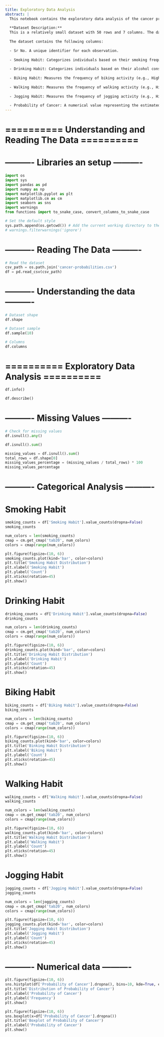 ```yaml
---
title: Exploratory Data Analysis
abstract: |
  This notebook contains the exploratory data analysis of the cancer probabilities dataset.
  
  **Dataset Description:**
  This is a relatively small dataset with 50 rows and 7 columns. The dataset is designed to explore potential relationships between lifestyle habits and the probability of cancer. 
  
  The dataset contains the following columns:
  
  - Sr No. A unique identifier for each observation.
  
  - Smoking Habit: Categorizes individuals based on their smoking frequency (e.g., Heavy, Moderate, Occasional, None).
  
  - Drinking Habit: Categorizes individuals based on their alcohol consumption frequency (e.g., Frequent, Occasional, None).
  
  - Biking Habit: Measures the frequency of biking activity (e.g., High, Medium, Low).
  
  - Walking Habit: Measures the frequency of walking activity (e.g., High, Medium, Low).
  
  - Jogging Habit: Measures the frequency of jogging activity (e.g., High, Medium, Low).
  
  - Probability of Cancer: A numerical value representing the estimated likelihood of developing cancer, ranging from 0 to 1.
---
```


# ========== Understanding and Reading The Data ==========

# ---------- Libraries an setup ----------
```python
import os
import sys
import pandas as pd
import numpy as np
import matplotlib.pyplot as plt
import matplotlib.cm as cm
import seaborn as sns
import warnings
from functions import to_snake_case, convert_columns_to_snake_case

# Set the default style
sys.path.append(os.getcwd()) # Add the current working directory to the path
# warnings.filterwarnings('ignore')
```

# ---------- Reading The Data ----------
```python
# Read the dataset
csv_path = os.path.join('cancer-probabilities.csv')
df = pd.read_csv(csv_path)
```


# ---------- Understanding the data ----------
```python
# Dataset shape
df.shape
```


```python
# Dataset sample
df.sample(10)
```


```python
# Columns
df.columns
```


# ========== Exploratory Data Analysis ==========
```python
df.info()
```

```python
df.describe()
```

#  ---------- Missing Values ----------
```python
# Check for missing values
df.isnull().any()
```

```python
df.isnull().sum()
```

```python
missing_values = df.isnull().sum()
total_rows = df.shape[0]
missing_values_percentage = (missing_values / total_rows) * 100
missing_values_percentage
```

# ---------- Categorical Analysis ----------
# Smoking Habit
```python
smoking_counts = df['Smoking Habit'].value_counts(dropna=False)
smoking_counts
```

```python
num_colors = len(smoking_counts)
cmap = cm.get_cmap('tab20', num_colors)
colors = cmap(range(num_colors))

plt.figure(figsize=(10, 6))
smoking_counts.plot(kind='bar', color=colors)
plt.title('Smoking Habit Distribution')
plt.xlabel('Smoking Habit')
plt.ylabel('Count')
plt.xticks(rotation=45)
plt.show()
```

# Drinking Habit
```python
drinking_counts = df['Drinking Habit'].value_counts(dropna=False)
drinking_counts
```

```python
num_colors = len(drinking_counts)
cmap = cm.get_cmap('tab20', num_colors)
colors = cmap(range(num_colors))

plt.figure(figsize=(10, 6))
drinking_counts.plot(kind='bar', color=colors)
plt.title('Drinking Habit Distribution')
plt.xlabel('Drinking Habit')
plt.ylabel('Count')
plt.xticks(rotation=45)
plt.show()
```

# Biking Habit
```python
biking_counts = df['Biking Habit'].value_counts(dropna=False)
biking_counts
```

```python
num_colors = len(biking_counts)
cmap = cm.get_cmap('tab20', num_colors)
colors = cmap(range(num_colors))

plt.figure(figsize=(10, 6))
biking_counts.plot(kind='bar', color=colors)
plt.title('Binking Habit Distribution')
plt.xlabel('Biking Habit')
plt.ylabel('Count')
plt.xticks(rotation=45)
plt.show()
```

# Walking Habit
```python
walking_counts = df['Walking Habit'].value_counts(dropna=False)
walking_counts
```

```python
num_colors = len(walking_counts)
cmap = cm.get_cmap('tab20', num_colors)
colors = cmap(range(num_colors))

plt.figure(figsize=(10, 6))
walking_counts.plot(kind='bar', color=colors)
plt.title('Walking Habit Distribution')
plt.xlabel('Walking Habit')
plt.ylabel('Count')
plt.xticks(rotation=45)
plt.show()
```

# Jogging Habit
```python
jogging_counts = df['Jogging Habit'].value_counts(dropna=False)
jogging_counts
```

```python
num_colors = len(jogging_counts)
cmap = cm.get_cmap('tab20', num_colors)
colors = cmap(range(num_colors))

plt.figure(figsize=(10, 6))
jogging_counts.plot(kind='bar', color=colors)
plt.title('Jogging Habit Distribution')
plt.xlabel('Jogging Habit')
plt.ylabel('Count')
plt.xticks(rotation=45)
plt.show()
```

#  ---------- Numerical data ----------
```python
plt.figure(figsize=(10, 6))
sns.histplot(df['Probability of Cancer'].dropna(), bins=10, kde=True, edgecolor='k', alpha=0.7)
plt.title('Distribution of Probability of Cancer')
plt.xlabel('Probability of Cancer')
plt.ylabel('Frequency')
plt.show()
```


```python
plt.figure(figsize=(10, 6))
sns.boxplot(x=df['Probability of Cancer'].dropna())
plt.title('Boxplot of Probability of Cancer')
plt.xlabel('Probability of Cancer')
plt.show()
```